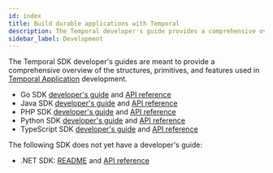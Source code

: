 ```yaml
---
id: index
title: Build durable applications with Temporal
description: The Temporal developer's guide provides a comprehensive overview of the structures, primitives, and features used in Temporal Application development.
sidebar_label: Development
---
```



The Temporal SDK developer's guides are meant to provide a comprehensive overview of the structures, primitives, and features used in [Temporal Application](/temporal#temporal-application) development.

<SdkLogos />

- Go SDK [developer's guide](/dev-guide/go) and [API reference](http://t.mp/go-api)
- Java SDK [developer's guide](/dev-guide/java) and [API reference](http://t.mp/java-api)
- PHP SDK [developer's guide](/dev-guide/php) and [API reference](https://php.temporal.io/namespaces/temporal.html)
- Python SDK [developer's guide](/dev-guide/python) and [API reference](https://python.temporal.io)
- TypeScript SDK [developer's guide](/dev-guide/typescript) and [API reference](https://typescript.temporal.io)

The following SDK does not yet have a developer's guide:

- .NET SDK: [README](https://github.com/temporalio/sdk-dotnet#readme) and [API reference](https://dotnet.temporal.io/)
